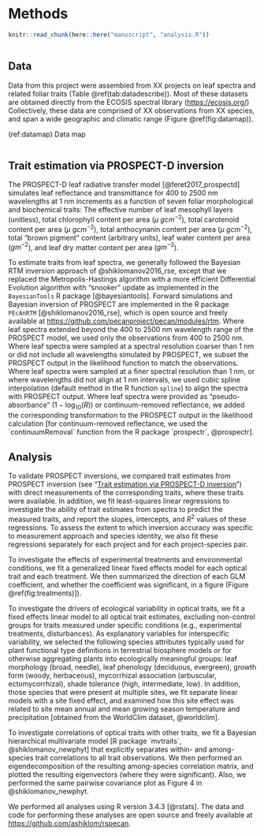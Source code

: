 # Methods

```r
knitr::read_chunk(here::here("manuscript", "analysis.R"))
```
```r
```

## Data

Data from this project were assembled from XX projects on leaf spectra and related foliar traits (Table \@ref(tab:datadescribe)).
Most of these datasets are obtained directly from the ECOSIS spectral library (<https://ecosis.org/>)
Collectively, these data are comprised of XX observations from XX species, and span a wide geographic and climatic range (Figure \@ref(fig:datamap)).

(ref:datamap) Data map

```r
```

## Trait estimation via PROSPECT-D inversion

The PROSPECT-D leaf radiative transfer model [@feret2017_prospectd] simulates leaf reflectance and transmittance for 400 to 2500 nm wavelengths at 1 nm increments as a function of seven foliar morphological and biochemical traits:
The effective number of leaf mesophyll layers (unitless),
total chlorophyll content per area ($\mu~g cm^{-2}$),
total carotenoid content per area ($\mu~g cm^{-2}$),
total anthocynanin content per area ($\mu~g cm^{-2}$),
total "brown pigment" content (arbitrary units),
leaf water content per area ($g m^{-2}$),
and leaf dry matter content per area ($g m^{-2}$).

To estimate traits from leaf spectra, we generally followed the Bayesian RTM inversion approach of @shiklomanov2016_rse, except that we replaced the Metropolis-Hastings algorithm with a more efficient Differential Evolution algorithm with "snooker" update as implemented in the `BayesianTools` R package [@bayesiantools].
Forward simulations and Bayesian inversion of PROSPECT are implemented in the R package `PEcAnRTM` [@shiklomanov2016_rse], which is open source and freely available at <https://github.com/pecanproject/pecan/modules/rtm>.
Where leaf spectra extended beyond the 400 to 2500 nm wavelength range of the PROSPECT model, we used only the observations from 400 to 2500 nm.
Where leaf spectra were sampled at a spectral resolution coarser than 1 nm or did not include all wavelengths simulated by PROSPECT, we subset the PROSPECT output in the likelihood function to match the observations.
Where leaf spectra were sampled at a finer spectral resolution than 1 nm, or where wavelengths did not align at 1 nm intervals, we used cubic spline interpolation (default method in the R function `spline`) to align the spectra with PROSPECT output.
Where leaf spectra were provided as "pseudo-absorbance" ($1 - \log_{10}(R)$) or continuum-removed reflectance, we added the corresponding transformation to the PROSPECT output in the likelihood calculation [for continuum-removed reflectance, we used the `continuumRemoval` function from the R package `prospectr`, @prospectr].

## Analysis

To validate PROSPECT inversions, we compared trait estimates from PROSPECT inversion (see "[Trait estimation via PROSPECT-D inversion]") with direct measurements of the corresponding traits, where these traits were available.
In addition, we fit least-squares linear regressions to investigate the ability of trait estimates from spectra to predict the measured traits, and report the slopes, intercepts, and $R^2$ values of these regressions.
To assess the extent to which inversion accuracy was specific to measurement approach and species identity, we also fit these regressions separately for each project and for each project-species pair.

To investigate the effects of experimental treatments and environmental conditions, we fit a generalized linear fixed effects model for each optical trait and each treatment.
We then summarized the direction of each GLM coefficient, and whether the coefficient was significant, in a figure (Figure \@ref(fig:treatments)]).

To investigate the drivers of ecological variability in optical traits, we fit a fixed effects linear model to all optical trait estimates, excluding non-control groups for traits measured under specific conditions (e.g., experimental treatments, disturbances).
As explanatory variables for interspecific variability, we selected the following species attributes typically used for plant functional type definitions in terrestrial biosphere models or for otherwise aggregating plants into ecologically meaningful groups:
leaf morphology (broad, needle),
leaf phenology (deciduous, evergreen),
growth form (woody, herbaceous),
mycorrhizal association (arbuscular, ectomycorrhizal),
shade tolerance (high, intermediate, low).
In addition, those species that were present at multiple sites, we fit separate linear models with a site fixed effect, and examined how this site effect was related to site mean annual and mean growing season temperature and precipitation [obtained from the WorldClim dataset, @worldclim].

To investigate correlations of optical traits with other traits, we fit a Bayesian hierarchical multivariate model [R package `mvtraits`, @shiklomanov_newphyt] that explicitly separates within- and among-species trait correlations to all trait observations.
We then performed an eigendecomposition of the resulting among-species correlation matrix, and plotted the resulting eigenvectors (where they were significant).
Also, we performed the same pairwise covariance plot as Figure 4 in @shiklomanov_newphyt.

We performed all analyses using R version 3.4.3 [@rstats].
The data and code for performing these analyses are open source and freely available at <https://github.com/ashiklom/rspecan>.
